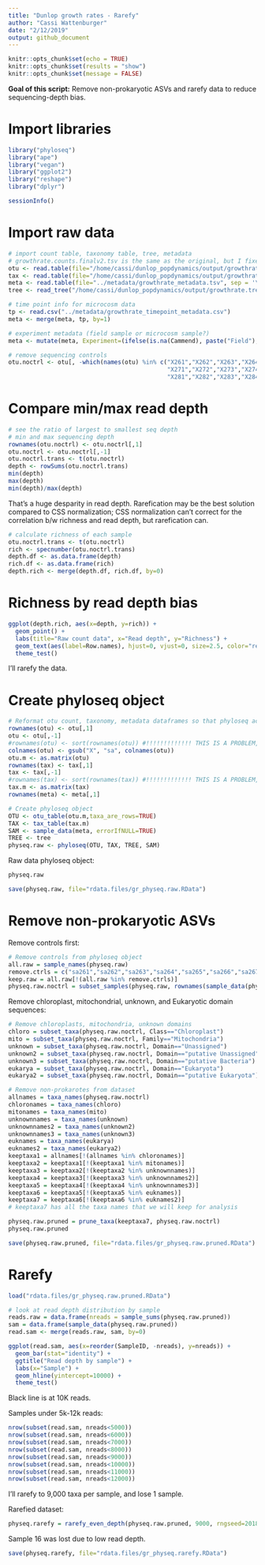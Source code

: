 ```yaml
---
title: "Dunlop growth rates - Rarefy"
author: "Cassi Wattenburger"
date: "2/12/2019"
output: github_document
---
```


```r
knitr::opts_chunk$set(echo = TRUE)
knitr::opts_chunk$set(results = "show")
knitr::opts_chunk$set(message = FALSE)
```

**Goal of this script:** Remove non-prokaryotic ASVs and rarefy data to reduce sequencing-depth bias.

# Import libraries

```r
library("phyloseq")
library("ape")
library("vegan")
library("ggplot2")
library("reshape")
library("dplyr")

sessionInfo()
```

# Import raw data

```r
# import count table, taxonomy table, tree, metadata
# growthrate.counts.finalv2.tsv is the same as the original, but I fixe a # in the header that screwed things up
otu <- read.table(file="/home/cassi/dunlop_popdynamics/output/growthrate.counts.finalv2.tsv", sep = '\t', header=TRUE)
tax <- read.table(file="/home/cassi/dunlop_popdynamics/output/growthrate.taxonomy.final.tsv", sep = '\t', header=TRUE)
meta <- read.table(file="../metadata/growthrate_metadata.tsv", sep = '\t', header=TRUE)
tree <- read_tree("/home/cassi/dunlop_popdynamics/output/growthrate.tree.final.nwk")
```

```r
# time point info for microcosm data
tp <- read.csv("../metadata/growthrate_timepoint_metadata.csv")
meta <- merge(meta, tp, by=1)

# experiment metadata (field sample or microcosm sample?)
meta <- mutate(meta, Experiment=(ifelse(is.na(Cammend), paste("Field"), paste("Microcosm"))))
```

```r
# remove sequencing controls
otu.noctrl <- otu[, -which(names(otu) %in% c("X261","X262","X263","X264","X265","X266","X267","X268","X269","X270",
                                             "X271","X272","X273","X274","X275","X276","X277","X278","X279","X280",
                                             "X281","X282","X283","X284","X285","X286","X287"))]
```

# Compare min/max read depth

```r
# see the ratio of largest to smallest seq depth
# min and max sequencing depth
rownames(otu.noctrl) <- otu.noctrl[,1]
otu.noctrl <- otu.noctrl[,-1]
otu.noctrl.trans <- t(otu.noctrl)
depth <- rowSums(otu.noctrl.trans)
min(depth)
max(depth)
min(depth)/max(depth)
```

That's a huge desparity in read depth. Rarefication may be the best solution compared to CSS normalization; CSS normalization can't correct for the correlation b/w richness and read depth, but rarefication can.

```r
# calculate richness of each sample
otu.noctrl.trans <- t(otu.noctrl)
rich <- specnumber(otu.noctrl.trans) 
depth.df <- as.data.frame(depth)
rich.df <- as.data.frame(rich)
depth.rich <- merge(depth.df, rich.df, by=0)
```

# Richness by read depth bias
```r
ggplot(depth.rich, aes(x=depth, y=rich)) +
  geom_point() +
  labs(title="Raw count data", x="Read depth", y="Richness") +
  geom_text(aes(label=Row.names), hjust=0, vjust=0, size=2.5, color="red") +
  theme_test()
```

I'll rarefy the data.

# Create phyloseq object
```r
# Reformat otu count, taxonomy, metadata dataframes so that phyloseq accepts them
rownames(otu) <- otu[,1]
otu <- otu[,-1]
#rownames(otu) <- sort(rownames(otu)) #!!!!!!!!!!!!! THIS IS A PROBLEM, doesn't sort rest of dataframe!!!
colnames(otu) <- gsub("X", "sa", colnames(otu))
otu.m <- as.matrix(otu)
rownames(tax) <- tax[,1]
tax <- tax[,-1] 
#rownames(tax) <- sort(rownames(tax)) #!!!!!!!!!!!!! THIS IS A PROBLEM, doesn't sort rest of dataframe!!!
tax.m <- as.matrix(tax)
rownames(meta) <- meta[,1]

# Create phyloseq object
OTU <- otu_table(otu.m,taxa_are_rows=TRUE)
TAX <- tax_table(tax.m)
SAM <- sample_data(meta, errorIfNULL=TRUE)
TREE <- tree
physeq.raw <- phyloseq(OTU, TAX, TREE, SAM)
```

Raw data phyloseq object:

```r
physeq.raw
```

```r
save(physeq.raw, file="rdata.files/gr_physeq.raw.RData")
```

# Remove non-prokaryotic ASVs

Remove controls first:

```r
# Remove controls from phyloseq object
all.raw = sample_names(physeq.raw)
remove.ctrls = c("sa261","sa262","sa263","sa264","sa265","sa266","sa267","sa268","sa269","sa270", "sa271","sa272","sa273","sa274","sa275","sa276","sa277","sa278","sa279","sa280","sa281","sa282","sa283","sa284","sa285","sa286","sa287")
keep.raw = all.raw[!(all.raw %in% remove.ctrls)]
physeq.raw.noctrl = subset_samples(physeq.raw, rownames(sample_data(physeq.raw)) %in% keep.raw)
```

Remove chloroplast, mitochondrial, unknown, and Eukaryotic domain sequences:

```r
# Remove chloroplasts, mitochondria, unknown domains
chloro = subset_taxa(physeq.raw.noctrl, Class=="Chloroplast")
mito = subset_taxa(physeq.raw.noctrl, Family=="Mitochondria")
unknown = subset_taxa(physeq.raw.noctrl, Domain=="Unassigned")
unknown2 = subset_taxa(physeq.raw.noctrl, Domain=="putative Unassigned")
unknown3 = subset_taxa(physeq.raw.noctrl, Domain=="putative Bacteria")
eukarya = subset_taxa(physeq.raw.noctrl, Domain=="Eukaryota")
eukarya2 = subset_taxa(physeq.raw.noctrl, Domain=="putative Eukaryota")

# Remove non-prokarotes from dataset
allnames = taxa_names(physeq.raw.noctrl)
chloronames = taxa_names(chloro)
mitonames = taxa_names(mito)
unknownnames = taxa_names(unknown)
unknownnames2 = taxa_names(unknown2)
unknownnames3 = taxa_names(unknown3)
euknames = taxa_names(eukarya)
euknames2 = taxa_names(eukarya2)
keeptaxa1 = allnames[!(allnames %in% chloronames)]
keeptaxa2 = keeptaxa1[!(keeptaxa1 %in% mitonames)]
keeptaxa3 = keeptaxa2[!(keeptaxa2 %in% unknownnames)]
keeptaxa4 = keeptaxa3[!(keeptaxa3 %in% unknownnames2)]
keeptaxa5 = keeptaxa4[!(keeptaxa4 %in% unknownnames3)]
keeptaxa6 = keeptaxa5[!(keeptaxa5 %in% euknames)]
keeptaxa7 = keeptaxa6[!(keeptaxa6 %in% euknames2)]
# keeptaxa7 has all the taxa names that we will keep for analysis

physeq.raw.pruned = prune_taxa(keeptaxa7, physeq.raw.noctrl)
physeq.raw.pruned
```

```r
save(physeq.raw.pruned, file="rdata.files/gr_physeq.raw.pruned.RData")
```

# Rarefy

```r
load("rdata.files/gr_physeq.raw.pruned.RData")

# look at read depth distribution by sample
reads.raw = data.frame(nreads = sample_sums(physeq.raw.pruned))
sam = data.frame(sample_data(physeq.raw.pruned))
read.sam <- merge(reads.raw, sam, by=0)
```

```r
ggplot(read.sam, aes(x=reorder(SampleID, -nreads), y=nreads)) +
  geom_bar(stat="identity") +
  ggtitle("Read depth by sample") +
  labs(x="Sample") +
  geom_hline(yintercept=10000) +
  theme_test()
```

Black line is at 10K reads.

Samples under 5k-12k reads:

```r
nrow(subset(read.sam, nreads<5000))
nrow(subset(read.sam, nreads<6000))
nrow(subset(read.sam, nreads<7000))
nrow(subset(read.sam, nreads<8000))
nrow(subset(read.sam, nreads<9000))
nrow(subset(read.sam, nreads<10000))
nrow(subset(read.sam, nreads<11000))
nrow(subset(read.sam, nreads<12000))
```

I'll rarefy to 9,000 taxa per sample, and lose 1 sample.

Rarefied dataset:

```r
physeq.rarefy = rarefy_even_depth(physeq.raw.pruned, 9000, rngseed=2018)
```

Sample 16 was lost due to low read depth.

```r
save(physeq.rarefy, file="rdata.files/gr_physeq.rarefy.RData")
```
